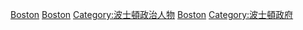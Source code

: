 {{Commons category|Mayors of Boston}}
[[Category:美國各市市長|Boston]]
[[Category:麻薩諸塞州各地市長|Boston]]
[[Category:波士頓政治人物|Category:波士頓政治人物]]
[[Category:美國各州首府市長|Boston]]
[[Category:波士頓政府|Category:波士頓政府]]